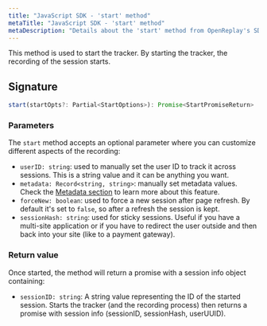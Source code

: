 ```yaml
---
title: "JavaScript SDK - 'start' method"
metaTitle: "JavaScript SDK - 'start' method"
metaDescription: "Details about the 'start' method from OpenReplay's SDK"
---
```


This method is used to start the tracker. By starting the tracker, the recording of the session starts.

## Signature

```js
start(startOpts?: Partial<StartOptions>): Promise<StartPromiseReturn>
```

### Parameters
The `start` method accepts an optional parameter where you can customize different aspects of the recording:
- `userID: string`: used to manually set the user ID to track it across sessions. This is a string value and it can be anything you want.
- `metadata: Record<string, string>`: manually set metadata values. Check the [Metadata section](/installation/metadata/) to learn more about this feature.
- `forceNew: boolean`: used to force a new session after page refresh. By default it's set to `false`, so after a refresh the session is kept.
- `sessionHash: string`: used for sticky sessions. Useful if you have a multi-site application or if you have to redirect the user outside and then back into your site (like to a payment gateway).

### Return value

Once started, the method will return a promise with a session info object containing:
- `sessionID: string`: A string value representing the ID of the started session.
Starts the tracker (and the recording process) then returns a promise with session info (sessionID, sessionHash, userUUID).



